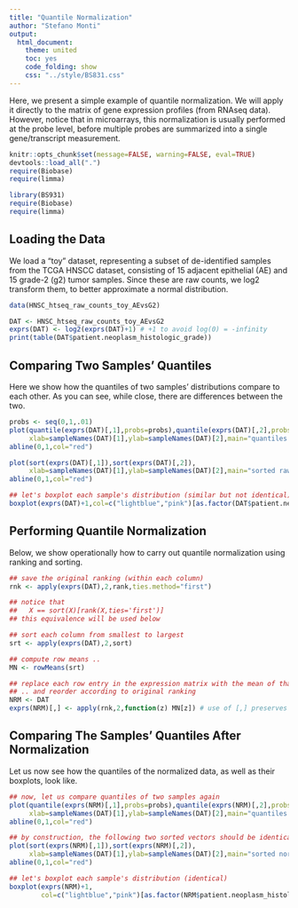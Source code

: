 ```yaml
---
title: "Quantile Normalization"
author: "Stefano Monti"
output:
  html_document:
    theme: united
    toc: yes
    code_folding: show
    css: "../style/BS831.css" 
---
```


Here, we present a simple example of quantile normalization. We will
apply it directly to the matrix of gene expression profiles (from
RNAseq data). However, notice that in microarrays, this normalization
is usually performed at the probe level, before multiple probes are
summarized into a single gene/transcript measurement.

```r
knitr::opts_chunk$set(message=FALSE, warning=FALSE, eval=TRUE)
devtools::load_all(".")
require(Biobase)
require(limma)
```

```r
library(BS931)
require(Biobase)
require(limma)
```

## Loading the Data

We load a "toy" dataset, representing a subset of de-identified
samples from the TCGA HNSCC dataset, consisting of 15 adjacent
epithelial (AE) and 15 grade-2 (g2) tumor samples. Since these are raw
counts, we log2 transform them, to better approximate a normal
distribution.

```r
data(HNSC_htseq_raw_counts_toy_AEvsG2)

DAT <- HNSC_htseq_raw_counts_toy_AEvsG2
exprs(DAT) <- log2(exprs(DAT)+1) # +1 to avoid log(0) = -infinity
print(table(DAT$patient.neoplasm_histologic_grade))
```

## Comparing Two Samples' Quantiles

Here we show how the quantiles of two samples' distributions compare to
each other. As you can see, while close, there are differences between
the two.

```r
probs <- seq(0,1,.01)
plot(quantile(exprs(DAT)[,1],probs=probs),quantile(exprs(DAT)[,2],probs=probs),
     xlab=sampleNames(DAT)[1],ylab=sampleNames(DAT)[2],main="quantiles of raw data")
abline(0,1,col="red")

plot(sort(exprs(DAT)[,1]),sort(exprs(DAT)[,2]),
     xlab=sampleNames(DAT)[1],ylab=sampleNames(DAT)[2],main="sorted raw data")
abline(0,1,col="red")

## let's boxplot each sample's distribution (similar but not identical)
boxplot(exprs(DAT)+1,col=c("lightblue","pink")[as.factor(DAT$patient.neoplasm_histologic_grade)],las=2,log="y")
```

## Performing Quantile Normalization

Below, we show operationally how to carry out quantile normalization
using ranking and sorting.

```r
## save the original ranking (within each column)
rnk <- apply(exprs(DAT),2,rank,ties.method="first")

## notice that
##   X == sort(X)[rank(X,ties='first')]
## this equivalence will be used below

## sort each column from smallest to largest
srt <- apply(exprs(DAT),2,sort)

## compute row means ..
MN <- rowMeans(srt)

## replace each row entry in the expression matrix with the mean of that row
## .. and reorder according to original ranking
NRM <- DAT
exprs(NRM)[,] <- apply(rnk,2,function(z) MN[z]) # use of [,] preserves row and column names
```

## Comparing The Samples' Quantiles After Normalization

Let us now see how the quantiles of the normalized data, as well as
their boxplots, look like.

```r
## now, let us compare quantiles of two samples again
plot(quantile(exprs(NRM)[,1],probs=probs),quantile(exprs(NRM)[,2],probs=probs),
     xlab=sampleNames(DAT)[1],ylab=sampleNames(DAT)[2],main="quantiles of normalized data")
abline(0,1,col="red")

## by construction, the following two sorted vectors should be identical
plot(sort(exprs(NRM)[,1]),sort(exprs(NRM)[,2]),
     xlab=sampleNames(DAT)[1],ylab=sampleNames(DAT)[2],main="sorted normalized data")
abline(0,1,col="red")

## let's boxplot each sample's distribution (identical)
boxplot(exprs(NRM)+1,
        col=c("lightblue","pink")[as.factor(NRM$patient.neoplasm_histologic_grade)],las=2,log="y")
```
